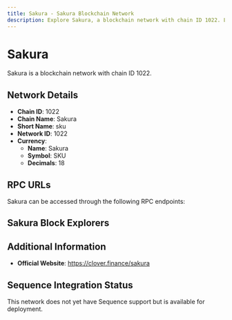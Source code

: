 ```yaml
--- 
title: Sakura - Sakura Blockchain Network
description: Explore Sakura, a blockchain network with chain ID 1022. Learn about its native currency, Sakura, and how to interact with the network.
---
```


# Sakura

Sakura is a blockchain network with chain ID 1022.

## Network Details

- **Chain ID**: 1022
- **Chain Name**: Sakura
- **Short Name**: sku
- **Network ID**: 1022
- **Currency**: 
  - **Name**: Sakura
  - **Symbol**: SKU
  - **Decimals**: 18

## RPC URLs

Sakura can be accessed through the following RPC endpoints:



## Sakura Block Explorers



## Additional Information

- **Official Website**: https://clover.finance/sakura

## Sequence Integration Status

This network does not yet have Sequence support but is available for deployment.

